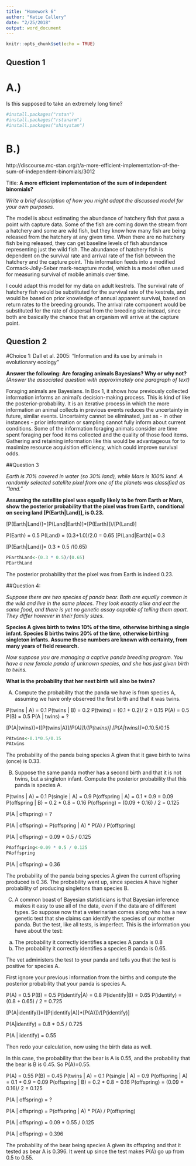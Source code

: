```yaml
---
title: "Homework 6"
author: "Katie Callery"
date: "2/25/2018"
output: word_document
---
```


```r
knitr::opts_chunk$set(echo = TRUE)
```

## Question 1

# A.)
Is this supposed to take an extremely long time?

```r
#install.packages("rstan")
#install.packages("rstanarm")
#install.packages("shinystan")
```

# B.)

http://discourse.mc-stan.org/t/a-more-efficient-implementation-of-the-sum-of-independent-binomials/3012

Title: **A more efficient implementation of the sum of independent binomials?**

*Write a brief description of how you might adapt the discussed model for your own purposes.*

The model is about estimating the abundance of hatchery fish that pass a point with capture data. Some of the fish are coming down the stream from a hatchery and some are wild fish, but they know how many fish are being released from the hatchery at any given time. When there are no hatchery fish being released, they can get baseline levels of fish abundance representing just the wild fish. The abundance of hatchery fish is dependent on the survival rate and arrival rate of the fish between the hatchery and the capture point. This information feeds into a modified Cormack-Jolly-Seber mark-recapture model, which is a model often used for measuring survival of mobile animals over time. 

I could adapt this model for my data on adult kestrels. The survival rate of hatchery fish would be substituted for the survival rate of the kestrels, and would be based on prior knowledge of annual apparent survival, based on return rates to the breeding grounds. The arrival rate component would be substituted for the rate of dispersal from the breeding site instead, since both are basically the chance that an organism will arrive at the capture point. 

## Question 2

#Choice 1: Dall et al. 2005: “Information and its use by animals in evolutionary ecology”

**Answer the following: Are foraging animals Bayesians? Why or why not?**
*(Answer the associated question with approximately one paragraph of text)*

Foraging animals are Bayesians. In Box 1, it shows how previously collected information informs an animal's decision-making process. This is kind of like the posterior-probability. It is an iterative process in which the more information an animal collects in previous events reduces the uncertainty in future, similar events. Uncertainty cannot be eliminated, just as - in other instances - prior information or sampling cannot fully inform about current conditions. Some of the information foraging animals consider are time spent foraging per food items collected and the quality of those food items. Gathering and retaining information like this would be advantageous for to maximize resource acquisition efficiency, which could improve survival odds.  

##Question 3

*Earth is 70% covered in water (so 30% land), while Mars is 100% land. A randomly selected satellite pixel from one of the planets was classified as “land.”*

**Assuming the satellite pixel was equally likely to be from Earth or Mars, show the posterior probability that the pixel was from Earth, conditional on seeing land [P(Earth|Land)], is 0.23.**


[P(Earth|Land)]=[P(Land|Earth)]*[P(Earth)])/[P(Land)]

P(Earth) = 0.5
P(Land) = (0.3+1.0)/2.0 = 0.65
[P(Land|Earth)]= 0.3

[P(Earth|Land)]= 0.3 * 0.5 /(0.65)
```r
PEarthLand<-(0.3 * 0.5)/(0.65)
PEarthLand
```

The posterior probability that the pixel was from Earth is indeed 0.23.

##Question 4: 

*Suppose there are two species of panda bear. Both are equally common in the wild and live in the same places. They look exactly alike and eat the same food, and there is
yet no genetic assay capable of telling them apart. They differ however in their family sizes.*

**Species A gives birth to twins 10% of the time, otherwise birthing a single infant. Species B births twins 20% of the time, otherwise birthing singleton infants. Assume these numbers are known with certainty, from many years of field research.**

*Now suppose you are managing a captive panda breeding program. You have a new female panda of unknown species, and she has just given birth to twins.*

**What is the probability that her next birth will also be twins?**

(A) Compute the probability that the panda we have is from species A, assuming we have only observed the first birth and that it was twins.

P(twins | A) = 0.1
P(twins | B) = 0.2
P(twins) = (0.1 + 0.2)/ 2 = 0.15
P(A) = 0.5
P(B) = 0.5
P(A | twins) = ?

[P(A|twins)]=([P(twins|A)]*[P(A)])/[P(twins)]
[P(A|twins)]=0.1*0.5/0.15

```r
PAtwins<-0.1*0.5/0.15
PAtwins
```

The probability of the panda being species A given that it gave birth to twins (once) is 0.33. 

(B) Suppose the same panda mother has a second birth and that it is not twins, but a singleton infant. Compute the posterior probability that this panda is species A.

P(twins | A) = 0.1
P(single | A) = 0.9
P(offspring | A) = 0.1 * 0.9 = 0.09
P(offspring | B) = 0.2 * 0.8 = 0.16
P(offspring) = (0.09 + 0.16) / 2 = 0.125

P(A | offspring) = ?

P(A | offspring) = P(offspring | A) * P(A) / P(offspring)

P(A | offspring) = 0.09 * 0.5 / 0.125

```r
PAoffspring<-0.09 * 0.5 / 0.125
PAoffspring
```


P(A | offspring) = 0.36

The probability of the panda being species A given the current offspring produced is 0.36. The probability went up, since species A have higher probability of producing singletons than species B. 

(C) A common boast of Bayesian statisticians is that Bayesian inference makes it easy to use all of the data, even if the data are of different types. So suppose now that a veterinarian comes along who has a new genetic test that she claims can identify the species of our mother panda. But the test, like all tests, is imperfect. This is the information you have about the test:

a. The probability it correctly identifies a species A panda is 0.8
b. The probability it correctly identifies a species B panda is 0.65.

The vet administers the test to your panda and tells you that the test is positive for species A. 

First ignore your previous information from the births and compute the posterior probability that your panda is species A. 

P(A) = 0.5
P(B) = 0.5
P(identify|A) = 0.8
P(identify|B) = 0.65
P(identify) = (0.8 + 0.65) / 2 = 0.725

[P(A|identify)]=([P(identify|A)]*[P(A)])/[P(identify)]

P(A|identify) = 0.8 * 0.5 / 0.725

P(A | identify) = 0.55

Then redo your calculation, now using the birth data as well.

In this case, the probability that the bear is A is 0.55, and the probability that the bear is B is 0.45. So P(A)=0.55.

P(A) = 0.55
P(B) = 0.45
P(twins | A) = 0.1
P(single | A) = 0.9
P(offspring | A) = 0.1 * 0.9 = 0.09
P(offspring | B) = 0.2 * 0.8 = 0.16
P(offspring) = (0.09 + 0.16)/ 2 = 0.125 

P(A | offspring) = ?

P(A | offspring) = P(offspring | A) * P(A) / P(offspring)

P(A | offspring) = 0.09 * 0.55 / 0.125

P(A | offspring) = 0.396

The probability of the bear being species A given its offspring and that it tested as bear A is 0.396. It went up since the test makes P(A) go up from 0.5 to 0.55.


